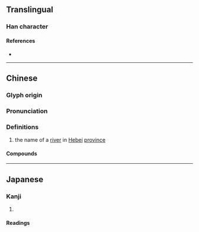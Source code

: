 {{also|滦}}
{{character info}}
==Translingual==

===Han character===
{{Han char|rn=85|rad=水|as=23|sn=26|four=32194|canj=EVFD|ids=⿰氵欒}}

====References====
* {{Han ref|kx=0664.190|dkj=18833|dj=1073.080|hdz=31799.010|uh=7064|ud=28772|bh=C665|bd=50789}}

----

==Chinese==
{{zh-forms|s=滦}}

===Glyph origin===
{{Han etym}}

===Pronunciation===
{{zh-pron
|m=luán
|c=lyun4
|mc=y
|oc=y
|cat=pn
}}

===Definitions===
{{zh-hanzi}}

# the name of a [[river]] in [[Hebei]] [[province]]

====Compounds====
{{zh-der|灤河|灤州影|灤京|開灤煤礦}}

----

==Japanese==

===Kanji===
{{ja-kanji|grade=|rs=水23}}

# {{rfdef|ja|sort=水23}}

====Readings====
{{ja-readings
|goon=らん
|kanon=らん
|kun=なが-れる}}